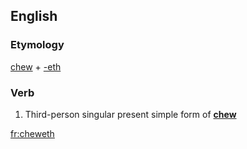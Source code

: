 ==English==

===Etymology===
[[chew]] + [[-eth]]

===Verb===
{{infl|en|verb form}}

# {{archaic}} Third-person singular present simple form of '''[[chew]]'''

[[fr:cheweth]]